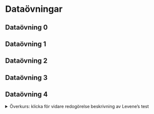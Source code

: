 # Dataövningar

## Dataövning 0

## Dataövning 1

## Dataövning 2

## Dataövning 3

## Dataövning 4

<details><summary>Överkurs: klicka för vidare redogörelse beskrivning av Levene's test</summary

Text text...

</details>